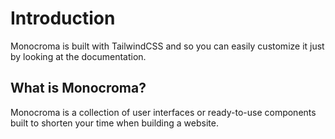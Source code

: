 # Introduction
 
Monocroma is built with TailwindCSS and so you can easily customize it just by looking at the documentation.

## What is Monocroma?

Monocroma is a collection of user interfaces or ready-to-use components built to shorten your time when building a website.